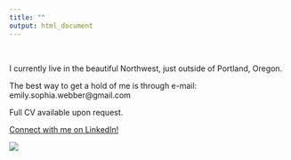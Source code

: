 ```yaml
---
title: ""
output: html_document
---
```


&nbsp;


I currently live in the beautiful Northwest, just outside of Portland, Oregon. 
&nbsp;

The best way to get a hold of me is through e-mail:  emily.sophia.webber@gmail.com
&nbsp;

Full CV available upon request. 
&nbsp;

[Connect with me on LinkedIn!](https://www.linkedin.com/in/emily-webber-1802a180/)
&nbsp;


![](/Users/emily.webber/Dropbox/Website Dropbox 2/Website/datapic.jpg)





<!--html_preserve-->

<link rel="stylesheet" href="style.css" type="text/css" />
<script>
  (function(i,s,o,g,r,a,m){i['GoogleAnalyticsObject']=r;i[r]=i[r]||function(){
  (i[r].q=i[r].q||[]).push(arguments)},i[r].l=1*new Date();a=s.createElement(o),
  m=s.getElementsByTagName(o)[0];a.async=1;a.src=g;m.parentNode.insertBefore(a,m)
  })(window,document,'script','https://www.google-analytics.com/analytics.js','ga');

  ga('create', 'UA-91308049-1', 'auto');
  ga('send', 'pageview');

</script>



<!-- Go to www.addthis.com/dashboard to customize your tools --> <script type="text/javascript" src="//s7.addthis.com/js/300/addthis_widget.js#pubid=ra-589036a8549be1ce"></script>


<!--/html_preserve-->